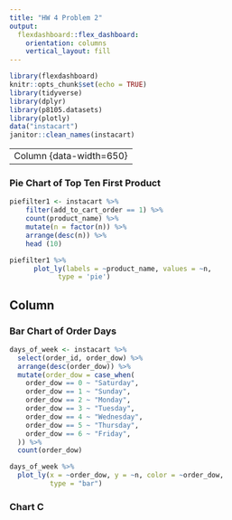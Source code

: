 ```yaml
---
title: "HW 4 Problem 2"
output: 
  flexdashboard::flex_dashboard:
    orientation: columns
    vertical_layout: fill
---
```


```r
library(flexdashboard)
knitr::opts_chunk$set(echo = TRUE)
library(tidyverse)
library(dplyr)
library(p8105.datasets)
library(plotly)
data("instacart")
janitor::clean_names(instacart)

```

---
Column {data-width=650}
-----------------------------------------------------------------------

### Pie Chart of Top Ten First Product

```r
piefilter1 <- instacart %>%
    filter(add_to_cart_order == 1) %>%
    count(product_name) %>%
    mutate(n = factor(n)) %>%
    arrange(desc(n)) %>%
    head (10)

piefilter1 %>%
      plot_ly(labels = ~product_name, values = ~n, 
            type = 'pie')

```

Column {data-width=350}
-----------------------------------------------------------------------

### Bar Chart of Order Days

```r
days_of_week <- instacart %>%
  select(order_id, order_dow) %>%
  arrange(desc(order_dow)) %>%
  mutate(order_dow = case_when(
    order_dow == 0 ~ "Saturday",
    order_dow == 1 ~ "Sunday",
    order_dow == 2 ~ "Monday",
    order_dow == 3 ~ "Tuesday",
    order_dow == 4 ~ "Wednesday",
    order_dow == 5 ~ "Thursday",
    order_dow == 6 ~ "Friday",
  )) %>%
  count(order_dow)

days_of_week %>%
  plot_ly(x = ~order_dow, y = ~n, color = ~order_dow, 
          type = "bar")

```
### Chart C

```r

```
